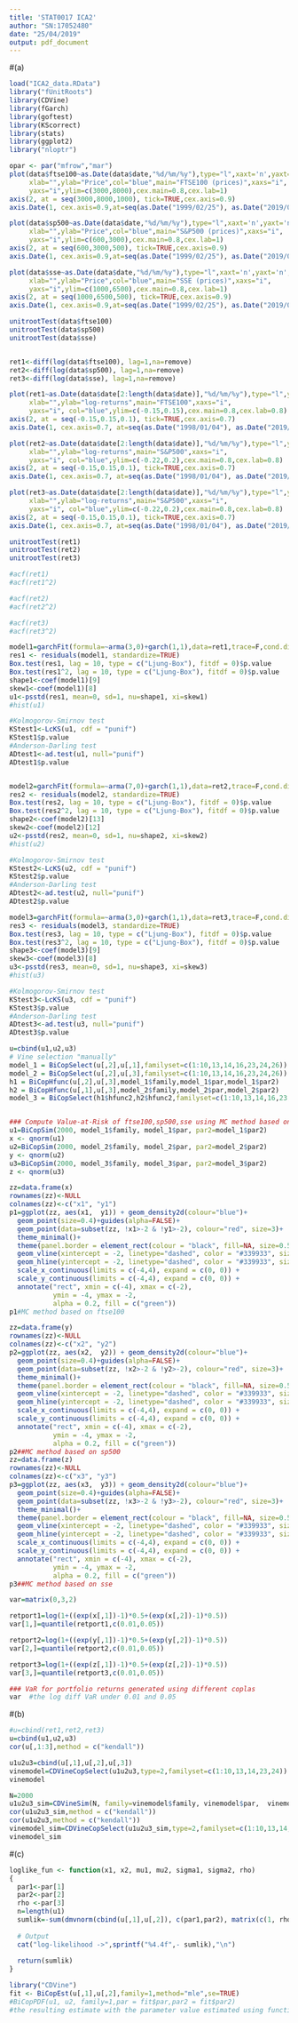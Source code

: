 ```yaml
---
title: 'STAT0017 ICA2'
author: "SN:17052480"
date: "25/04/2019"
output: pdf_document
---
```



#(a)


```r
load("ICA2_data.RData")
library("fUnitRoots")
library(CDVine)
library(fGarch)
library(goftest)
library(KScorrect)
library(stats)
library(ggplot2)
library("nloptr")
```
```r
opar <- par("mfrow","mar")
plot(data$ftse100~as.Date(data$date,"%d/%m/%y"),type="l",xaxt='n',yaxt='n',
     xlab="",ylab="Price",col="blue",main="FTSE100 (prices)",xaxs="i", 
     yaxs="i",ylim=c(3000,8000),cex.main=0.8,cex.lab=1)
axis(2, at = seq(3000,8000,1000), tick=TRUE,cex.axis=0.9)
axis.Date(1, cex.axis=0.9,at=seq(as.Date("1999/02/25"), as.Date("2019/02/28"), "4 years"))

plot(data$sp500~as.Date(data$date,"%d/%m/%y"),type="l",xaxt='n',yaxt='n',
     xlab="",ylab="Price",col="blue",main="S&P500 (prices)",xaxs="i", 
     yaxs="i",ylim=c(600,3000),cex.main=0.8,cex.lab=1)
axis(2, at = seq(600,3000,500), tick=TRUE,cex.axis=0.9)
axis.Date(1, cex.axis=0.9,at=seq(as.Date("1999/02/25"), as.Date("2019/02/28"), "4 years"))

plot(data$sse~as.Date(data$date,"%d/%m/%y"),type="l",xaxt='n',yaxt='n',
     xlab="",ylab="Price",col="blue",main="SSE (prices)",xaxs="i", 
     yaxs="i",ylim=c(1000,6500),cex.main=0.8,cex.lab=1)
axis(2, at = seq(1000,6500,500), tick=TRUE,cex.axis=0.9)
axis.Date(1, cex.axis=0.9,at=seq(as.Date("1999/02/25"), as.Date("2019/02/28"), "4 years"))

unitrootTest(data$ftse100)
unitrootTest(data$sp500)
unitrootTest(data$sse)


ret1<-diff(log(data$ftse100), lag=1,na=remove)
ret2<-diff(log(data$sp500), lag=1,na=remove)
ret3<-diff(log(data$sse), lag=1,na=remove)

plot(ret1~as.Date(data$date[2:length(data$date)],"%d/%m/%y"),type="l",yaxt='n',xaxt='n',
     xlab="",ylab="log-returns",main="FTSE100",xaxs="i", 
     yaxs="i", col="blue",ylim=c(-0.15,0.15),cex.main=0.8,cex.lab=0.8)
axis(2, at = seq(-0.15,0.15,0.1), tick=TRUE,cex.axis=0.7)
axis.Date(1, cex.axis=0.7, at=seq(as.Date("1998/01/04"), as.Date("2019/02/28"), "3 years"))

plot(ret2~as.Date(data$date[2:length(data$date)],"%d/%m/%y"),type="l",yaxt='n',xaxt='n',
     xlab="",ylab="log-returns",main="S&P500",xaxs="i", 
     yaxs="i", col="blue",ylim=c(-0.22,0.2),cex.main=0.8,cex.lab=0.8)
axis(2, at = seq(-0.15,0.15,0.1), tick=TRUE,cex.axis=0.7)
axis.Date(1, cex.axis=0.7, at=seq(as.Date("1998/01/04"), as.Date("2019/02/28"), "3 years"))

plot(ret3~as.Date(data$date[2:length(data$date)],"%d/%m/%y"),type="l",yaxt='n',xaxt='n',
     xlab="",ylab="log-returns",main="S&P500",xaxs="i", 
     yaxs="i", col="blue",ylim=c(-0.22,0.2),cex.main=0.8,cex.lab=0.8)
axis(2, at = seq(-0.15,0.15,0.1), tick=TRUE,cex.axis=0.7)
axis.Date(1, cex.axis=0.7, at=seq(as.Date("1998/01/04"), as.Date("2019/02/28"), "3 years"))

unitrootTest(ret1)
unitrootTest(ret2)
unitrootTest(ret3)

#acf(ret1)
#acf(ret1^2)

#acf(ret2)
#acf(ret2^2)

#acf(ret3)
#acf(ret3^2)

model1=garchFit(formula=~arma(3,0)+garch(1,1),data=ret1,trace=F,cond.dist="sstd")
res1 <- residuals(model1, standardize=TRUE)
Box.test(res1, lag = 10, type = c("Ljung-Box"), fitdf = 0)$p.value
Box.test(res1^2, lag = 10, type = c("Ljung-Box"), fitdf = 0)$p.value
shape1<-coef(model1)[9]
skew1<-coef(model1)[8]
u1<-psstd(res1, mean=0, sd=1, nu=shape1, xi=skew1)
#hist(u1)

#Kolmogorov-Smirnov test
KStest1<-LcKS(u1, cdf = "punif")
KStest1$p.value
#Anderson-Darling test
ADtest1<-ad.test(u1, null="punif")
ADtest1$p.value


model2=garchFit(formula=~arma(7,0)+garch(1,1),data=ret2,trace=F,cond.dist="sstd")
res2 <- residuals(model2, standardize=TRUE)
Box.test(res2, lag = 10, type = c("Ljung-Box"), fitdf = 0)$p.value
Box.test(res2^2, lag = 10, type = c("Ljung-Box"), fitdf = 0)$p.value
shape2<-coef(model2)[13]
skew2<-coef(model2)[12]
u2<-psstd(res2, mean=0, sd=1, nu=shape2, xi=skew2)
#hist(u2)

#Kolmogorov-Smirnov test
KStest2<-LcKS(u2, cdf = "punif")
KStest2$p.value
#Anderson-Darling test
ADtest2<-ad.test(u2, null="punif")
ADtest2$p.value

model3=garchFit(formula=~arma(3,0)+garch(1,1),data=ret3,trace=F,cond.dist="sstd")
res3 <- residuals(model3, standardize=TRUE)
Box.test(res3, lag = 10, type = c("Ljung-Box"), fitdf = 0)$p.value
Box.test(res3^2, lag = 10, type = c("Ljung-Box"), fitdf = 0)$p.value
shape3<-coef(model3)[9]
skew3<-coef(model3)[8]
u3<-psstd(res3, mean=0, sd=1, nu=shape3, xi=skew3)
#hist(u3)

#Kolmogorov-Smirnov test
KStest3<-LcKS(u3, cdf = "punif")
KStest3$p.value
#Anderson-Darling test
ADtest3<-ad.test(u3, null="punif")
ADtest3$p.value


```
```r
u=cbind(u1,u2,u3)
# Vine selection "manually"
model_1 = BiCopSelect(u[,2],u[,1],familyset=c(1:10,13,14,16,23,24,26))
model_2 = BiCopSelect(u[,2],u[,3],familyset=c(1:10,13,14,16,23,24,26))
h1 = BiCopHfunc(u[,2],u[,3],model_1$family,model_1$par,model_1$par2)
h2 = BiCopHfunc(u[,1],u[,3],model_2$family,model_2$par,model_2$par2)
model_3 = BiCopSelect(h1$hfunc2,h2$hfunc2,familyset=c(1:10,13,14,16,23,24,26))


### Compute Value-at-Risk of ftse100,sp500,sse using MC method based on copulas
u1=BiCopSim(2000, model_1$family, model_1$par, par2=model_1$par2)
x <- qnorm(u1)
u2=BiCopSim(2000, model_2$family, model_2$par, par2=model_2$par2)
y <- qnorm(u2)
u3=BiCopSim(2000, model_3$family, model_3$par, par2=model_3$par2)
z <- qnorm(u3)

zz=data.frame(x)
rownames(zz)<-NULL
colnames(zz)<-c("x1", "y1")
p1=ggplot(zz, aes(x1,  y1)) + geom_density2d(colour="blue")+
  geom_point(size=0.4)+guides(alpha=FALSE)+
  geom_point(data=subset(zz, !x1>-2 & !y1>-2), colour="red", size=3)+
  theme_minimal()+
  theme(panel.border = element_rect(colour = "black", fill=NA, size=0.5),text=element_text(size=14))+ 
  geom_vline(xintercept = -2, linetype="dashed", color = "#339933", size=1)+ 
  geom_hline(yintercept = -2, linetype="dashed", color = "#339933", size=1)+  
  scale_x_continuous(limits = c(-4,4), expand = c(0, 0)) +
  scale_y_continuous(limits = c(-4,4), expand = c(0, 0)) +
  annotate("rect", xmin = c(-4), xmax = c(-2),
           ymin = -4, ymax = -2,
           alpha = 0.2, fill = c("green")) 
p1#MC method based on ftse100

zz=data.frame(y)
rownames(zz)<-NULL
colnames(zz)<-c("x2", "y2")
p2=ggplot(zz, aes(x2,  y2)) + geom_density2d(colour="blue")+
  geom_point(size=0.4)+guides(alpha=FALSE)+
  geom_point(data=subset(zz, !x2>-2 & !y2>-2), colour="red", size=3)+
  theme_minimal()+
  theme(panel.border = element_rect(colour = "black", fill=NA, size=0.5),text=element_text(size=14))+ 
  geom_vline(xintercept = -2, linetype="dashed", color = "#339933", size=1)+ 
  geom_hline(yintercept = -2, linetype="dashed", color = "#339933", size=1)+  
  scale_x_continuous(limits = c(-4,4), expand = c(0, 0)) +
  scale_y_continuous(limits = c(-4,4), expand = c(0, 0)) +
  annotate("rect", xmin = c(-4), xmax = c(-2),
           ymin = -4, ymax = -2,
           alpha = 0.2, fill = c("green")) 
p2##MC method based on sp500 
zz=data.frame(z)
rownames(zz)<-NULL
colnames(zz)<-c("x3", "y3")
p3=ggplot(zz, aes(x3,  y3)) + geom_density2d(colour="blue")+
  geom_point(size=0.4)+guides(alpha=FALSE)+
  geom_point(data=subset(zz, !x3>-2 & !y3>-2), colour="red", size=3)+
  theme_minimal()+
  theme(panel.border = element_rect(colour = "black", fill=NA, size=0.5),text=element_text(size=14))+ 
  geom_vline(xintercept = -2, linetype="dashed", color = "#339933", size=1)+ 
  geom_hline(yintercept = -2, linetype="dashed", color = "#339933", size=1)+  
  scale_x_continuous(limits = c(-4,4), expand = c(0, 0)) +
  scale_y_continuous(limits = c(-4,4), expand = c(0, 0)) +
  annotate("rect", xmin = c(-4), xmax = c(-2),
           ymin = -4, ymax = -2,
           alpha = 0.2, fill = c("green")) 
p3##MC method based on sse

var=matrix(0,3,2)

retport1=log(1+((exp(x[,1])-1)*0.5+(exp(x[,2])-1)*0.5))
var[1,]=quantile(retport1,c(0.01,0.05))

retport2=log(1+((exp(y[,1])-1)*0.5+(exp(y[,2])-1)*0.5))
var[2,]=quantile(retport2,c(0.01,0.05))

retport3=log(1+((exp(z[,1])-1)*0.5+(exp(z[,2])-1)*0.5))
var[3,]=quantile(retport3,c(0.01,0.05))

### VaR for portfolio returns generated using different coplas
var  #the log diff VaR under 0.01 and 0.05

```


#(b)

```r

#u=cbind(ret1,ret2,ret3)
u=cbind(u1,u2,u3)
cor(u[,1:3],method = c("kendall"))

u1u2u3=cbind(u[,1],u[,2],u[,3])
vinemodel=CDVineCopSelect(u1u2u3,type=2,familyset=c(1:10,13,14,23,24))
vinemodel

N=2000
u1u2u3_sim=CDVineSim(N, family=vinemodel$family, vinemodel$par,  vinemodel$par2, type=2)
cor(u1u2u3_sim,method = c("kendall"))
cor(u1u2u3,method = c("kendall"))
vinemodel_sim=CDVineCopSelect(u1u2u3_sim,type=2,familyset=c(1:10,13,14,23,24))
vinemodel_sim

```


#(c)

```r

loglike_fun <- function(x1, x2, mu1, mu2, sigma1, sigma2, rho) 
{         
  par1<-par[1]
  par2<-par[2]
  rho <-par[3]
  n=length(u1)
  sumlik=-sum(dmvnorm(cbind(u[,1],u[,2]), c(par1,par2), matrix(c(1, rho, rho, 1), ncol=2), log=T))
  
  # Output
  cat("log-likelihood ->",sprintf("%4.4f",- sumlik),"\n")
  
  return(sumlik)
}

```

```r
library("CDVine")
fit <- BiCopEst(u[,1],u[,2],family=1,method="mle",se=TRUE)
#BiCopPDF(u1, u2, family=1,par = fit$par,par2 = fit$par2) 
#the resulting estimate with the parameter value estimated using function BiCopEst.
```


